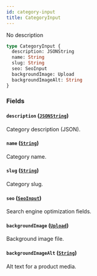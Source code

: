 ```yaml
---
id: category-input
title: CategoryInput
---
```


No description

```graphql
type CategoryInput {
  description: JSONString
  name: String
  slug: String
  seo: SeoInput
  backgroundImage: Upload
  backgroundImageAlt: String
}
```

### Fields

#### `description` ([`JSONString`](/developer/api-reference/scalars/json-string))

Category description (JSON).

#### `name` ([`String`](/developer/api-reference/scalars/string))

Category name.

#### `slug` ([`String`](/developer/api-reference/scalars/string))

Category slug.

#### `seo` ([`SeoInput`](/developer/api-reference/inputs/seo-input))

Search engine optimization fields.

#### `backgroundImage` ([`Upload`](/developer/api-reference/scalars/upload))

Background image file.

#### `backgroundImageAlt` ([`String`](/developer/api-reference/scalars/string))

Alt text for a product media.
